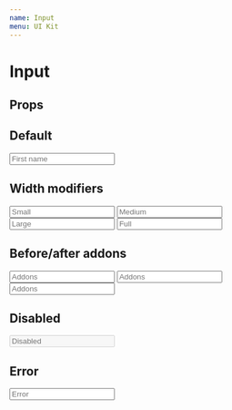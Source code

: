 ```yaml
---
name: Input
menu: UI Kit
---
```



# Input

## Props

<PropsTable of={Input} />

## Default

<Playground>
  <div style={{ fontSize: '14px' }}>
    <Input placeholder="First name" />
  </div>
</Playground>

## Width modifiers

<Playground>
  <div style={{ fontSize: '14px' }}>
    <Margin type="bottom">
      <Input placeholder="Small" width="small" />
    </Margin>
    <Margin type="bottom">
      <Input placeholder="Medium" width="medium" />
    </Margin>
    <Margin type="bottom">
      <Input placeholder="Large" width="large" />
    </Margin>
    <Margin type="top">
      <Input placeholder="Full" width="full" />
    </Margin>
  </div>
</Playground>

## Before/after addons

<Playground>
  <div style={{ fontSize: '14px' }}>
    <Margin type="bottom">
      <Input placeholder="Addons" addonBefore="Before" />
    </Margin>
    <Margin type="bottom">
      <Input placeholder="Addons" addonAfter="After" />
    </Margin>
    <Margin type="bottom">
      <Input placeholder="Addons" addonBefore="Before" addonAfter="After" />
    </Margin>
  </div>
</Playground>

## Disabled

<Playground>
  <div style={{ fontSize: '14px' }}>
    <Input placeholder="Disabled" disabled />
  </div>
</Playground>

## Error

<Playground>
  <div style={{ fontSize: '14px' }}>
    <Input placeholder="Error" hasError />
  </div>
</Playground>
